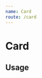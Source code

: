 ```yaml
---
name: Card
route: /card
---
```



# Card

<PropsTable of={Card} />

## Usage
<Playground>
  <Card
    title="Penn Course Review"
    subtitle="https://penncoursereview.com"
    body="The student-run Penn Course Review has served as a valuable guide for course selection since the 1960s. In 2014, Penn Course Review was completely redesigned to simplify the search experience. In 2018, we hope to continue providing you with the best insights on courses and have therefore updated this experience."
    image={{
      url: 'https://pennlabs.org/img/PCR.png',
      alt: 'Cool description',
    }}
  />
</Playground>
